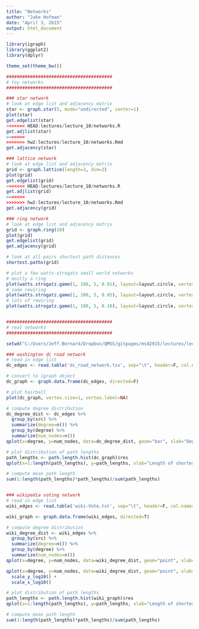 ```yaml
---
title: "Networks"
author: "Jake Hofman"
date: "April 3, 2015"
output: html_document
---
```


```r
library(igraph)
library(ggplot2)
library(dplyr)

theme_set(theme_bw())

########################################
# toy networks
########################################

### star network
# look at edge list and adjacency matrix
star <- graph.star(5, mode="undirected", center=1)
plot(star)
get.edgelist(star)
<<<<<<< HEAD:lectures/lecture_10/networks.R
get.adjlist(star)
=======
>>>>>>> hw2:lectures/lecture_10/networks.Rmd
get.adjacency(star)

### lattice network
# look at edge list and adjacency matrix
grid <- graph.lattice(length=3, dim=2)
plot(grid)
get.edgelist(grid)
<<<<<<< HEAD:lectures/lecture_10/networks.R
get.adjlist(grid)
=======
>>>>>>> hw2:lectures/lecture_10/networks.Rmd
get.adjacency(grid)

### ring network
# look at edge list and adjacency matrix
grid <- graph.ring(10)
plot(grid)
get.edgelist(grid)
get.adjacency(grid)

# look at all-pairs shortest path distances
shortest.paths(grid)

# plot a few watts-strogatz small world networks
# mostly a ring
plot(watts.strogatz.game(1, 100, 5, 0.01), layout=layout.circle, vertex.size=1, vertex.label=NA)
# some rewiring
plot(watts.strogatz.game(1, 100, 5, 0.05), layout=layout.circle, vertex.size=1, vertex.label=NA)
# lots of rewiring
plot(watts.strogatz.game(1, 100, 5, 0.10), layout=layout.circle, vertex.size=1, vertex.label=NA)


########################################
# real networks
########################################

setwd("C:/Users/Jeff.Bernard/Dropbox/QMSS/gitpages/msd2015/lectures/lecture_10")

### washington dc road network 
# read in edge list
dc_edges <- read.table('dc_road_network.tsv', sep="\t", header=F, col.names=c('src','dst'))

# convert to igraph object
dc_graph <- graph.data.frame(dc_edges, directed=F)

# plot hairball
plot(dc_graph, vertex.size=1, vertex.label=NA)

# compute degree distribution
dc_degree_dist <- dc_edges %>%
  group_by(src) %>%
  summarize(degree=n()) %>%
  group_by(degree) %>%
  summarize(num_nodes=n())
qplot(x=degree, y=num_nodes, data=dc_degree_dist, geom="bar", xlab="Degree", ylab="Number of nodes", stat="identity")

# plot distribution of path lengths
path_lengths <- path.length.hist(dc_graph)$res
qplot(x=1:length(path_lengths), y=path_lengths, xlab="Length of shortest path", ylab="Number of routes")

# compute mean path length
sum(1:length(path_lengths)*path_lengths)/sum(path_lengths)


### wikipedia voting network 
# read in edge list
wiki_edges <- read.table('wiki-Vote.txt', sep="\t", header=F, col.names=c('src','dst'))

wiki_graph <- graph.data.frame(wiki_edges, directed=T)

# compute degree distribution
wiki_degree_dist <- wiki_edges %>%
  group_by(src) %>%
  summarize(degree=n()) %>%
  group_by(degree) %>%
  summarize(num_nodes=n())
qplot(x=degree, y=num_nodes, data=wiki_degree_dist, geom="point", xlab="Degree", ylab="Number of nodes")

qplot(x=degree, y=num_nodes, data=wiki_degree_dist, geom="point", xlab="Degree", ylab="Number of nodes") + 
  scale_y_log10() +
  scale_x_log10()

# plot distribution of path lengths
path_lengths <- path.length.hist(wiki_graph)$res
qplot(x=1:length(path_lengths), y=path_lengths, xlab="Length of shortest path", ylab="Number of paths")

# compute mean path length
sum(1:length(path_lengths)*path_lengths)/sum(path_lengths)
```
